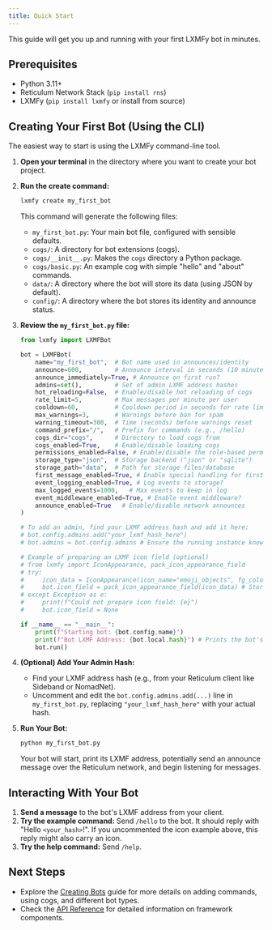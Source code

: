 ```yaml
---
title: Quick Start
---
```


This guide will get you up and running with your first LXMFy bot in minutes.

## Prerequisites

*   Python 3.11+
*   Reticulum Network Stack (`pip install rns`)
*   LXMFy (`pip install lxmfy` or install from source)

## Creating Your First Bot (Using the CLI)

The easiest way to start is using the LXMFy command-line tool.

1.  **Open your terminal** in the directory where you want to create your bot project.
2.  **Run the create command:**

    ```bash
    lxmfy create my_first_bot
    ```

    This command will generate the following files:
    *   `my_first_bot.py`: Your main bot file, configured with sensible defaults.
    *   `cogs/`: A directory for bot extensions (cogs).
    *   `cogs/__init__.py`: Makes the `cogs` directory a Python package.
    *   `cogs/basic.py`: An example cog with simple "hello" and "about" commands.
    *   `data/`: A directory where the bot will store its data (using JSON by default).
    *   `config/`: A directory where the bot stores its identity and announce status.

3.  **Review the `my_first_bot.py` file:**

    ```python
    from lxmfy import LXMFBot

    bot = LXMFBot(
        name="my_first_bot",  # Bot name used in announces/identity
        announce=600,         # Announce interval in seconds (10 minutes)
        announce_immediately=True, # Announce on first run?
        admins=set(),         # Set of admin LXMF address hashes
        hot_reloading=False,  # Enable/disable hot reloading of cogs
        rate_limit=5,         # Max messages per minute per user
        cooldown=60,          # Cooldown period in seconds for rate limit
        max_warnings=3,       # Warnings before ban for spam
        warning_timeout=300,  # Time (seconds) before warnings reset
        command_prefix="/",   # Prefix for commands (e.g., /hello)
        cogs_dir="cogs",      # Directory to load cogs from
        cogs_enabled=True,    # Enable/disable loading cogs
        permissions_enabled=False, # Enable/disable the role-based permission system
        storage_type="json",  # Storage backend ("json" or "sqlite")
        storage_path="data",  # Path for storage files/database
        first_message_enabled=True, # Enable special handling for first messages
        event_logging_enabled=True, # Log events to storage?
        max_logged_events=1000,   # Max events to keep in log
        event_middleware_enabled=True, # Enable event middleware?
        announce_enabled=True   # Enable/disable network announces
    )

    # To add an admin, find your LXMF address hash and add it here:
    # bot.config.admins.add("your_lxmf_hash_here")
    # bot.admins = bot.config.admins # Ensure the running instance knows

    # Example of preparing an LXMF icon field (optional)
    # from lxmfy import IconAppearance, pack_icon_appearance_field
    # try:
    #     icon_data = IconAppearance(icon_name="emoji_objects", fg_color=b'\xFF\xA5\x00', bg_color=b'\x8B\x45\x13') # Orange on Brown
    #     bot.icon_field = pack_icon_appearance_field(icon_data) # Store for use in send/reply
    # except Exception as e:
    #     print(f"Could not prepare icon field: {e}")
    #     bot.icon_field = None

    if __name__ == "__main__":
        print(f"Starting bot: {bot.config.name}")
        print(f"Bot LXMF Address: {bot.local.hash}") # Prints the bot's address
        bot.run()
    ```

4.  **(Optional) Add Your Admin Hash:**
    *   Find your LXMF address hash (e.g., from your Reticulum client like Sideband or NomadNet).
    *   Uncomment and edit the `bot.config.admins.add(...)` line in `my_first_bot.py`, replacing `"your_lxmf_hash_here"` with your actual hash.

5.  **Run Your Bot:**

    ```bash
    python my_first_bot.py
    ```

    Your bot will start, print its LXMF address, potentially send an announce message over the Reticulum network, and begin listening for messages.

## Interacting With Your Bot

1.  **Send a message** to the bot's LXMF address from your client.
2.  **Try the example command:** Send `/hello` to the bot. It should reply with "Hello `<your_hash>`!".
    If you uncommented the icon example above, this reply might also carry an icon.
3.  **Try the help command:** Send `/help`.

## Next Steps

*   Explore the [Creating Bots](./creating-bots.md) guide for more details on adding commands, using cogs, and different bot types.
*   Check the [API Reference](./api.md) for detailed information on framework components. 